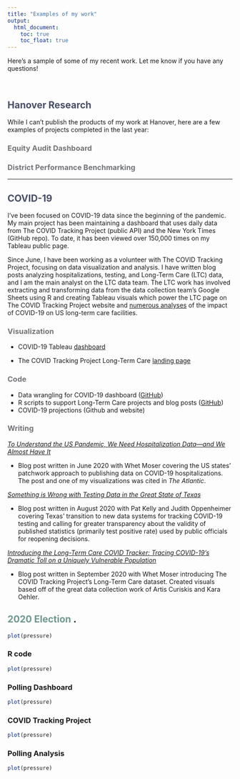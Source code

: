 ```yaml
---
title: "Examples of my work"
output:
  html_document:
    toc: true
    toc_float: true
---
```


Here's a sample of some of my recent work. Let me know if you have any questions!

<br>


## <span style="color: #484E66;"> Hanover Research </span>
While I can't publish the products of my work at Hanover, here are a few examples of projects completed in the last year:

### <span style="color: #727478;"> Equity Audit Dashboard </span>
### <span style="color: #727478;"> District Performance Benchmarking </span>

-------------------------------------------------

## <span style="color: #484E66;"> COVID-19 </span>
I've been focused on COVID-19 data since the beginning of the pandemic. My main project has been maintaining a dashboard that uses daily data from The COVID Tracking Project (public API) and the New York Times (GitHub repo). To date, it has been viewed over 150,000 times on my Tableau public page. <br> 

Since June, I have been working as a volunteer with The COVID Tracking Project, focusing on data visualization and analysis. I have written blog posts analyzing hospitalizations, testing, and Long-Term Care (LTC) data, and I am the main analyst on the LTC data team. The LTC work has involved extracting and transforming data from the data collection team's Google Sheets using R and creating Tableau visuals which power the LTC page on The COVID Tracking Project website and [numerous analyses](https://covidtracking.com/blog/category/long-term-care) of the impact of COVID-19 on US long-term care facilities.

### <span style="color: #727478;"> Visualization </span>

* COVID-19 Tableau [dashboard](https://public.tableau.com/profile/ckelly2528#!/vizhome/COVIDDashboard-Public/NationalOverview)

* The COVID Tracking Project Long-Term Care [landing page](https://covidtracking.com/data/longtermcare)


### <span style="color: #727478;"> Code </span>
* Data wrangling for COVID-19 dashboard ([GitHub](https://github.com/ckelly17/Coronavirus-Dashboard)) 
* R scripts to support Long-Term Care projects and blog posts ([GitHub](https://github.com/ckelly17/Covid-Tracking-Project))
* COVID-19 projections (Github and website)


### <span style="color: #727478;"> Writing </span>
*[To Understand the US Pandemic, We Need Hospitalization Data—and We Almost Have It](https://covidtracking.com/blog/hospitalization-data)*

* Blog post written in June 2020 with Whet Moser covering the US states' patchwork approach to publishing data on COVID-19 hospitalizations. The post and one of my visualizations was cited in *The Atlantic*.

*[Something is Wrong with Testing Data in the Great State of Texas](https://covidtracking.com/blog/something-is-wrong-with-testing-data-in-the-great-state-of-texas])* 

* Blog post written in August 2020 with Pat Kelly and Judith Oppenheimer covering Texas' transition to new data systems for tracking COVID-19 testing and calling for greater transparency about the validity of published statistics (primarily test positive rate) used by public officials for reopening decisions.

*[Introducing the Long-Term Care COVID Tracker: Tracing COVID-19’s Dramatic Toll on a Uniquely Vulnerable Population](https://covidtracking.com/blog/long-term-care)*

* Blog post written in September 2020 with Whet Moser introducing The COVID Tracking Project's Long-Term Care dataset. Created visuals based off of the great data collection work of Artis Curiskis and Kara Oehler.

## <span style="color: #6D9890;"> 2020 Election </span>.
```r
plot(pressure)
```

### R code
```r
plot(pressure)
```

### Polling Dashboard



```r
plot(pressure)
```
### COVID Tracking Project
```r
plot(pressure)
```

### Polling Analysis
```r
plot(pressure)
```
